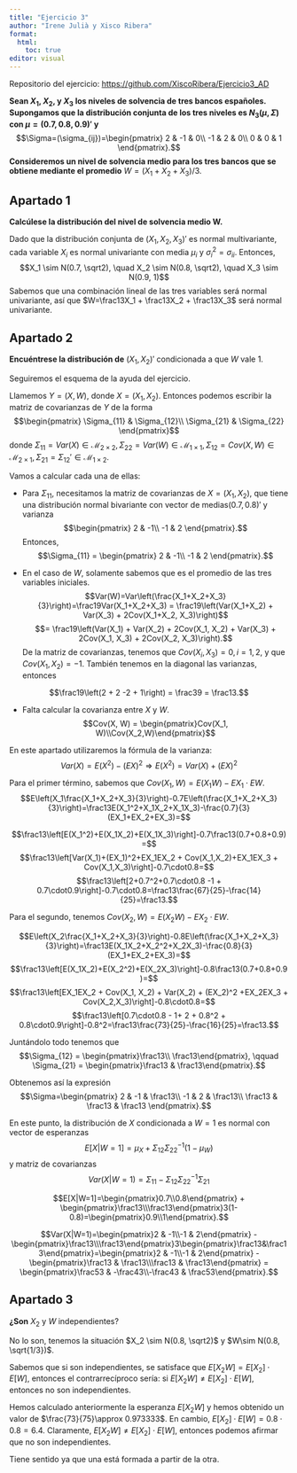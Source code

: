 ```yaml
---
title: "Ejercicio 3"
author: "Irene Julià y Xisco Ribera"
format:
  html:
    toc: true
editor: visual
---
```


Repositorio del ejercicio: [https://github.com/XiscoRibera/Ejercicio3_AD](https://github.com/XiscoRibera/Ejercicio3_AD)


**Sean $X_1$, $X_2$, y $X_3$ los niveles de solvencia de tres bancos españoles. Supongamos que la distribución conjunta de los tres niveles es $N_3(\mu, \Sigma)$ con $\mu=(0.7, 0.8, 0.9)'$ y** $$\Sigma=(\sigma_{ij})=\begin{pmatrix}
2 & -1 & 0\\
-1 & 2 & 0\\
0 & 0 & 1
\end{pmatrix}.$$ **Consideremos un nivel de solvencia medio para los tres bancos que se obtiene mediante el promedio** $W=(X_1 + X_2 + X_3)/3$.

## Apartado 1

**Calcúlese la distribución del nivel de solvencia medio W.**

Dado que la distribución conjunta de $(X_1, X_2, X_3)'$ es normal multivariante, cada variable $X_i$ es normal univariante con media $\mu_i$ y $\sigma_i^2=\sigma_{ii}$. Entonces, $$X_1 \sim N(0.7, \sqrt2), \quad X_2 \sim N(0.8, \sqrt2), \quad X_3 \sim N(0.9, 1)$$ Sabemos que una combinación lineal de las tres variables será normal univariante, así que $W=\frac13X_1 + \frac13X_2 + \frac13X_3$ será normal univariante.

## Apartado 2

**Encuéntrese la distribución de** $(X_1, X_2)'$ condicionada a que $W$ vale 1.

Seguiremos el esquema de la ayuda del ejercicio.

Llamemos $Y=(X, W)$, donde $X=(X_1, X_2)$. Entonces podemos escribir la matriz de covarianzas de $Y$ de la forma $$\begin{pmatrix}
\Sigma_{11} & \Sigma_{12}\\
\Sigma_{21} & \Sigma_{22}
\end{pmatrix}$$ donde $\Sigma_{11} = Var(X) \in \mathcal{M}_{2\times2}, \Sigma_{22}=Var(W)\in \mathcal{M}_{1\times1}, \Sigma_{12}=Cov(X, W) \in \mathcal{M}_{2\times1}, \Sigma_{21}=\Sigma_{12}'\in \mathcal{M}_{1\times2}$.

Vamos a calcular cada una de ellas:

-   Para $\Sigma_{11}$, necesitamos la matriz de covarianzas de $X=(X_1, X_2)$, que tiene una distribución normal bivariante con vector de medias$(0.7, 0.8)'$ y varianza $$\begin{pmatrix}
    2 & -1\\
    -1 & 2
    \end{pmatrix}.$$ Entonces, $$\Sigma_{11} = \begin{pmatrix}
    2 & -1\\
    -1 & 2
    \end{pmatrix}.$$

-   En el caso de $W$, solamente sabemos que es el promedio de las tres variables iniciales. $$Var(W)=Var\left(\frac{X_1+X_2+X_3}{3}\right)=\frac19Var(X_1+X_2+X_3) = \frac19\left(Var(X_1+X_2) + Var(X_3) + 2Cov(X_1+X_2, X_3)\right)$$ $$= \frac19\left(Var(X_1) + Var(X_2) + 2Cov(X_1, X_2) + Var(X_3) + 2Cov(X_1, X_3) + 2Cov(X_2, X_3)\right).$$ De la matriz de covarianzas, tenemos que $Cov(X_i, X_3) = 0, i=1,2$, y que $Cov(X_1, X_2) = -1$. También tenemos en la diagonal las varianzas, entonces

$$\frac19\left(2 + 2 -2 + 1\right) = \frac39 = \frac13.$$

-   Falta calcular la covarianza entre $X$ y $W$. $$Cov(X, W) = \begin{pmatrix}Cov(X_1, W)\\Cov(X_2,W)\end{pmatrix}$$

En este apartado utilizaremos la fórmula de la varianza: $$Var(X)=E(X^2)-(EX)^2 \Longrightarrow E(X^2)=Var(X)+(EX)^2$$

Para el primer término, sabemos que $Cov(X_1, W) = E(X_1W) - EX_1 \cdot EW$. $$E\left(X_1\frac{X_1+X_2+X_3}{3}\right)-0.7E\left(\frac{X_1+X_2+X_3}{3}\right)=\frac13E(X_1^2+X_1X_2+X_1X_3)-\frac{0.7}{3}(EX_1+EX_2+EX_3)=$$

$$\frac13\left[E(X_1^2)+E(X_1X_2)+E(X_1X_3)\right]-0.7\frac13(0.7+0.8+0.9)=$$ $$\frac13\left[Var(X_1)+(EX_1)^2+EX_1EX_2 + Cov(X_1,X_2)+EX_1EX_3 + Cov(X_1,X_3)\right]-0.7\cdot0.8=$$ $$\frac13\left[2+0.7^2+0.7\cdot0.8 -1 + 0.7\cdot0.9\right]-0.7\cdot0.8=\frac13\frac{67}{25}-\frac{14}{25}=\frac13.$$

Para el segundo, tenemos $Cov(X_2, W) = E(X_2W) - EX_2 \cdot EW$.

$$E\left(X_2\frac{X_1+X_2+X_3}{3}\right)-0.8E\left(\frac{X_1+X_2+X_3}{3}\right)=\frac13E(X_1X_2+X_2^2+X_2X_3)-\frac{0.8}{3}(EX_1+EX_2+EX_3)=$$ $$\frac13\left[E(X_1X_2)+E(X_2^2)+E(X_2X_3)\right]-0.8\frac13(0.7+0.8+0.9)=$$ $$\frac13\left[EX_1EX_2 + Cov(X_1, X_2) + Var(X_2) + (EX_2)^2 +EX_2EX_3 + Cov(X_2,X_3)\right]-0.8\cdot0.8=$$ $$\frac13\left[0.7\cdot0.8 - 1+ 2 + 0.8^2 + 0.8\cdot0.9\right]-0.8^2=\frac13\frac{73}{25}-\frac{16}{25}=\frac13.$$

Juntándolo todo tenemos que $$\Sigma_{12} = \begin{pmatrix}\frac13\\ \frac13\end{pmatrix}, \qquad \Sigma_{21} = \begin{pmatrix}\frac13 & \frac13\end{pmatrix}.$$

Obtenemos así la expresión $$\Sigma=\begin{pmatrix}
2 & -1 & \frac13\\
-1 & 2 & \frac13\\
\frac13 & \frac13 & \frac13
\end{pmatrix}.$$

En este punto, la distribución de $X$ condicionada a $W=1$ es normal con vector de esperanzas $$E[X|W=1]=\mu_X + \Sigma_{12}\Sigma_{22}^{-1}(1-\mu_W)$$ y matriz de covarianzas $$Var(X|W=1)=\Sigma_{11} - \Sigma_{12}\Sigma_{22}^{-1}\Sigma_{21}$$

$$E[X|W=1]=\begin{pmatrix}0.7\\0.8\end{pmatrix} + \begin{pmatrix}\frac13\\\frac13\end{pmatrix}3(1-0.8)=\begin{pmatrix}0.9\\1\end{pmatrix}.$$

$$Var(X|W=1)=\begin{pmatrix}2 & -1\\-1 & 2\end{pmatrix} - \begin{pmatrix}\frac13\\\frac13\end{pmatrix}3\begin{pmatrix}\frac13&\frac13\end{pmatrix}=\begin{pmatrix}2 & -1\\-1 & 2\end{pmatrix} - \begin{pmatrix}\frac13 & \frac13\\\frac13 & \frac13\end{pmatrix} = \begin{pmatrix}\frac53 & -\frac43\\-\frac43 & \frac53\end{pmatrix}.$$

## Apartado 3

**¿Son** $X_2$ y $W$ independientes?

No lo son, tenemos la situación $X_2 \sim N(0.8, \sqrt2)$ y $W\sim N(0.8, \sqrt{1/3})$.

Sabemos que si son independientes, se satisface que $E[X_2W] = E[X_2]\cdot E[W]$, entonces el contrarrecíproco sería: si $E[X_2W] \ne E[X_2]\cdot E[W]$, entonces no son independientes.

Hemos calculado anteriormente la esperanza $E[X_2W]$ y hemos obtenido un valor de $\frac{73}{75}\approx 0.973333$. En cambio, $E[X_2]\cdot E[W] = 0.8\cdot0.8=6.4$. Claramente, $E[X_2W] \ne E[X_2]\cdot E[W]$, entonces podemos afirmar que no son independientes.

Tiene sentido ya que una está formada a partir de la otra.
